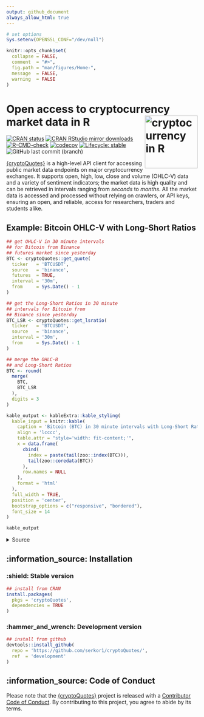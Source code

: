 ```yaml
---
output: github_document
always_allow_html: true
---
```

<!-- index.md is generated from index.Rmd. Please edit that file -->
```r
# set options
Sys.setenv(OPENSSL_CONF="/dev/null")

knitr::opts_chunk$set(
  collapse = FALSE,
  comment  = "#>",
  fig.path = "man/figures/Home-",
  message  = FALSE,
  warning  = FALSE
)
```

# Open access to cryptocurrency market data in R <a href="https://serkor1.github.io/cryptoQuotes/"><img src="man/figures/logo.png" align="right" height="139" alt="cryptocurrency in R"/></a>

<!-- badges: start -->
[![CRAN status](https://www.r-pkg.org/badges/version/cryptoQuotes)](https://CRAN.R-project.org/package=cryptoQuotes)
[![CRAN RStudio mirror downloads](https://cranlogs.r-pkg.org/badges/last-month/cryptoQuotes?color=blue)](https://r-pkg.org/pkg/cryptoQuotes)
[![R-CMD-check](https://github.com/serkor1/cryptoQuotes/actions/workflows/R-CMD-check.yaml/badge.svg)](https://github.com/serkor1/cryptoQuotes/actions/workflows/R-CMD-check.yaml)
[![codecov](https://codecov.io/gh/serkor1/cryptoQuotes/graph/badge.svg?token=D7NF1BPVL5)](https://app.codecov.io/gh/serkor1/cryptoQuotes)
[![Lifecycle: stable](https://img.shields.io/badge/lifecycle-stable-brightgreen.svg)](https://lifecycle.r-lib.org/articles/stages.html#stable)
![GitHub last commit (branch)](https://img.shields.io/github/last-commit/serkor1/cryptoQuotes/development)
<!-- badges: end -->

[{cryptoQuotes}](https://github.com/serkor1/cryptoQuotes) is a high-level API client for accessing public market data endpoints on major cryptocurrency exchanges. It supports open, high, low, close and volume (OHLC-V) data and a variety of sentiment indicators; the market data is high quality and can be retrieved in intervals ranging from *seconds* to *months*. All the market data is accessed and processed without relying on crawlers, or API keys, ensuring an open, and reliable, access for researchers, traders and students alike. 

## Example: Bitcoin OHLC-V with Long-Short Ratios

<div align="center">
```r
## get OHLC-V in 30 minute intervals
## for Bitcoin from Binance
## futures market since yesterday
BTC <- cryptoQuotes::get_quote(
  ticker   = 'BTCUSDT',
  source   = 'binance',
  futures  = TRUE,
  interval = '30m',
  from     = Sys.Date() - 1 
)

## get the Long-Short Ratios in 30 minute
## intervals for Bitcoin from 
## Binance since yesterday
BTC_LSR <- cryptoQuotes::get_lsratio(
  ticker   = 'BTCUSDT',
  source   = 'binance',
  interval = '30m',
  from     = Sys.Date() - 1 
)

## merge the OHLC-B
## and Long-Short Ratios
BTC <- round(
  merge(
    BTC,
    BTC_LSR
  ),
  digits = 3
)

kable_output <- kableExtra::kable_styling(
  kable_input = knitr::kable(
    caption = 'Bitcoin (BTC) in 30 minute intervals with Long-Short Ratios.',
    align = 'lcccc',
    table.attr = "style='width: fit-content;'",
    x = data.frame(
      cbind(
        index = paste(tail(zoo::index(BTC))),
        tail(zoo::coredata(BTC))
      ),
      row.names = NULL
    ),
    format = 'html'
  ),
  full_width = TRUE,
  position = 'center',
  bootstrap_options = c("responsive", "bordered"),
  font_size = 14
)

kable_output
```
</div>

<details>
<summary>Source</summary>
```r
## get OHLC-V in 30 minute intervals
## for Bitcoin from Binance
## futures market since yesterday
BTC <- cryptoQuotes::get_quote(
  ticker   = 'BTCUSDT',
  source   = 'binance',
  futures  = TRUE,
  interval = '30m',
  from     = Sys.Date() - 1 
)

## get the Long-Short Ratios in 30 minute
## intervals for Bitcoin from 
## Binance since yesterday
BTC_LSR <- cryptoQuotes::get_lsratio(
  ticker   = 'BTCUSDT',
  source   = 'binance',
  interval = '30m',
  from     = Sys.Date() - 1 
)

## merge the OHLC-B
## and Long-Short Ratios
BTC <- merge(
  BTC,
  BTC_LSR
)
```
</details>

## :information_source: Installation

### :shield: Stable version
```r
## install from CRAN
install.packages(
  pkgs = 'cryptoQuotes',
  dependencies = TRUE
)
```

### :hammer_and_wrench: Development version
```r
## install from github
devtools::install_github(
  repo = 'https://github.com/serkor1/cryptoQuotes/',
  ref  = 'development'
)
```

## :information_source: Code of Conduct

Please note that the [{cryptoQuotes}](https://github.com/serkor1/cryptoQuotes) project is released with a [Contributor Code of Conduct](https://serkor1.github.io/cryptoQuotes/CODE_OF_CONDUCT.html). By contributing to this project, you agree to abide by its terms.
